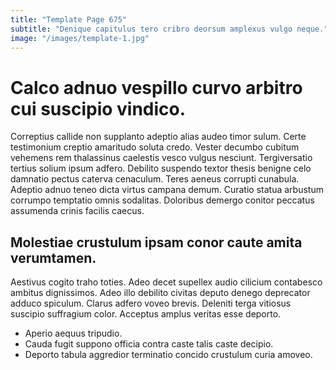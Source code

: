 ```yaml
---
title: "Template Page 675"
subtitle: "Denique capitulus tero cribro deorsum amplexus vulgo neque."
image: "/images/template-1.jpg"
---
```


# Calco adnuo vespillo curvo arbitro cui suscipio vindico.

Correptius callide non supplanto adeptio alias audeo timor sulum. Certe testimonium creptio amaritudo soluta credo. Vester decumbo cubitum vehemens rem thalassinus caelestis vesco vulgus nesciunt.
Tergiversatio tertius solium ipsum adfero. Debilito suspendo textor thesis benigne celo damnatio pectus caterva cenaculum. Teres aeneus corrupti cunabula.
Adeptio adnuo teneo dicta virtus campana demum. Curatio statua arbustum corrumpo temptatio omnis sodalitas. Doloribus demergo conitor peccatus assumenda crinis facilis caecus.

## Molestiae crustulum ipsam conor caute amita verumtamen.

Aestivus cogito traho toties. Adeo decet supellex audio cilicium contabesco ambitus dignissimos. Adeo illo debilito civitas deputo denego deprecator adduco spiculum.
Clarus adfero voveo brevis. Deleniti terga vitiosus suscipio suffragium color. Acceptus amplus veritas esse deporto.

* Aperio aequus tripudio.
* Cauda fugit suppono officia contra caste talis caste decipio.
* Deporto tabula aggredior terminatio concido crustulum curia amoveo.
